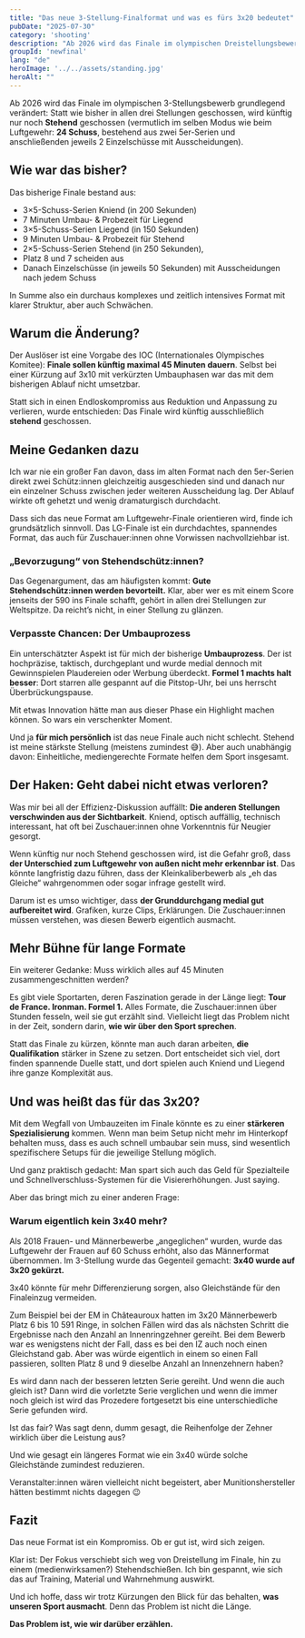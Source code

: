 ```yaml
---
title: "Das neue 3-Stellung-Finalformat und was es fürs 3x20 bedeutet"
pubDate: "2025-07-30"
category: 'shooting'
description: "Ab 2026 wird das Finale im olympischen Dreistellungsbewerb nur noch Stehend geschossen. Was das für die Disziplin bedeutet und welche Chancen und Risiken ich sehe."
groupId: 'newfinal'
lang: "de"
heroImage: '../../assets/standing.jpg'
heroAlt: ""
---
```


Ab 2026 wird das Finale im olympischen 3-Stellungsbewerb grundlegend verändert: Statt wie bisher in allen drei Stellungen geschossen, wird künftig nur noch **Stehend** geschossen (vermutlich im selben Modus wie beim Luftgewehr: **24 Schuss**, bestehend aus zwei 5er-Serien und anschließenden  jeweils 2 Einzelschüsse mit Ausscheidungen).

## Wie war das bisher?

Das bisherige Finale bestand aus:

- 3×5-Schuss-Serien Kniend (in 200 Sekunden)
- 7 Minuten Umbau- & Probezeit für Liegend
- 3×5-Schuss-Serien Liegend (in 150 Sekunden)
- 9 Minuten Umbau- & Probezeit für Stehend
- 2×5-Schuss-Serien Stehend (in 250 Sekunden)‚
- Platz 8 und 7 scheiden aus
- Danach Einzelschüsse (in jeweils 50 Sekunden) mit Ausscheidungen nach jedem Schuss

In Summe also ein durchaus komplexes und zeitlich intensives Format mit klarer Struktur, aber auch Schwächen.

## Warum die Änderung?

Der Auslöser ist eine Vorgabe des IOC (Internationales Olympisches Komitee): **Finale sollen künftig maximal 45 Minuten dauern**. Selbst bei einer Kürzung auf 3x10 mit verkürzten Umbauphasen war das mit dem bisherigen Ablauf nicht umsetzbar. 

Statt sich in einen Endloskompromiss aus Reduktion und Anpassung zu verlieren, wurde entschieden: Das Finale wird künftig ausschließlich **stehend** geschossen.

## Meine Gedanken dazu

Ich war nie ein großer Fan davon, dass im alten Format nach den 5er-Serien direkt zwei Schütz:innen gleichzeitig ausgeschieden sind und danach nur ein einzelner Schuss zwischen jeder weiteren Ausscheidung lag. Der Ablauf wirkte oft gehetzt und wenig dramaturgisch durchdacht.

Dass sich das neue Format am Luftgewehr-Finale orientieren wird, finde ich grundsätzlich sinnvoll. Das LG-Finale ist ein durchdachtes, spannendes Format, das auch für Zuschauer:innen ohne Vorwissen nachvollziehbar ist.

### „Bevorzugung“ von Stehendschütz:innen?

Das Gegenargument, das am häufigsten kommt: **Gute Stehendschütz:innen werden bevorteilt.** Klar, aber wer es mit einem Score jenseits der 590 ins Finale schafft, gehört in allen drei Stellungen zur Weltspitze. Da reicht’s nicht, in einer Stellung zu glänzen.

### Verpasste Chancen: Der Umbauprozess

Ein unterschätzter Aspekt ist für mich der bisherige **Umbauprozess**. Der ist hochpräzise, taktisch, durchgeplant und wurde medial dennoch mit Gewinnspielen Plaudereien oder Werbung überdeckt. **Formel 1 machts halt besser**: Dort starren alle gespannt auf die Pitstop-Uhr, bei uns herrscht Überbrückungspause.

Mit etwas Innovation hätte man aus dieser Phase ein Highlight machen können. So wars ein verschenkter Moment.

Und ja **für mich persönlich** ist das neue Finale auch nicht schlecht. Stehend ist meine stärkste Stellung (meistens zumindest 😅). Aber auch unabhängig davon: Einheitliche, mediengerechte Formate helfen dem Sport insgesamt.

## Der Haken: Geht dabei nicht etwas verloren?

Was mir bei all der Effizienz-Diskussion auffällt: **Die anderen Stellungen verschwinden aus der Sichtbarkeit**. Kniend, optisch auffällig, technisch interessant, hat oft bei Zuschauer:innen ohne Vorkenntnis für Neugier gesorgt.

Wenn künftig nur noch Stehend geschossen wird, ist die Gefahr groß, dass **der Unterschied zum Luftgewehr von außen nicht mehr erkennbar ist**. Das könnte langfristig dazu führen, dass der Kleinkaliberbewerb als „eh das Gleiche“ wahrgenommen oder sogar infrage gestellt wird.

Darum ist es umso wichtiger, dass **der Grunddurchgang medial gut aufbereitet wird**. Grafiken, kurze Clips, Erklärungen. Die Zuschauer:innen müssen verstehen, was diesen Bewerb eigentlich ausmacht.

## Mehr Bühne für lange Formate

Ein weiterer Gedanke: Muss wirklich alles auf 45 Minuten zusammengeschnitten werden?

Es gibt viele Sportarten, deren Faszination gerade in der Länge liegt: **Tour de France. Ironman. Formel 1.** Alles Formate, die Zuschauer:innen über Stunden fesseln, weil sie gut erzählt sind. Vielleicht liegt das Problem nicht in der Zeit, sondern darin, **wie wir über den Sport sprechen**.

Statt das Finale zu kürzen, könnte man auch daran arbeiten, **die Qualifikation** stärker in Szene zu setzen. Dort entscheidet sich viel, dort finden spannende Duelle statt‚ und dort spielen auch Kniend und Liegend ihre ganze Komplexität aus.

## Und was heißt das für das 3x20?

Mit dem Wegfall von Umbauzeiten im Finale könnte es zu einer **stärkeren Spezialisierung** kommen. Wenn man beim Setup nicht mehr im Hinterkopf behalten muss, dass es auch schnell umbaubar sein muss, sind wesentlich spezifischere Setups für die jeweilige Stellung möglich.

Und ganz praktisch gedacht: Man spart sich auch das Geld für Spezialteile und Schnellverschluss-Systemen für die Visiererhöhungen. Just saying.

Aber das bringt mich zu einer anderen Frage:

### Warum eigentlich kein 3x40 mehr?

Als 2018 Frauen- und Männerbewerbe „angeglichen“ wurden, wurde das Luftgewehr der Frauen auf 60 Schuss erhöht, also das Männerformat übernommen. Im 3-Stellung wurde das Gegenteil gemacht: **3x40 wurde auf 3x20 gekürzt.**

3x40 könnte für mehr Differenzierung sorgen, also Gleichstände für den Finaleinzug vermeiden. 

Zum Beispiel bei der EM in Châteauroux hatten im 3x20 Männerbewerb Platz 6 bis 10 591 Ringe, in solchen Fällen wird das als nächsten Schritt die Ergebnisse nach den Anzahl an Innenringzehner gereiht. Bei dem Bewerb war es wenigstens nicht der Fall, dass es bei den IZ auch noch einen Gleichstand gab. Aber was würde eigentlich in einem so einen Fall passieren, sollten Platz 8 und 9 dieselbe Anzahl an Innenzehnern haben?

Es wird dann nach der besseren letzten Serie gereiht. Und wenn die auch gleich ist? Dann wird die vorletzte Serie verglichen und wenn die immer noch gleich ist wird das Prozedere fortgesetzt bis eine unterschiedliche Serie gefunden wird.

Ist das fair? Was sagt denn, dumm gesagt, die Reihenfolge der Zehner wirklich über die Leistung aus?

Und wie gesagt ein längeres Format wie ein 3x40 würde solche Gleichstände zumindest reduzieren.

Veranstalter:innen wären vielleicht nicht begeistert, aber Munitionshersteller hätten bestimmt nichts dagegen 😉

## Fazit

Das neue Format ist ein Kompromiss. Ob er gut ist, wird sich zeigen.

Klar ist: Der Fokus verschiebt sich weg von Dreistellung im Finale, hin zu einem (medienwirksamen?) Stehendschießen. Ich bin gespannt, wie sich das auf Training, Material und Wahrnehmung auswirkt.

Und ich hoffe, dass wir trotz Kürzungen den Blick für das behalten, **was unseren Sport ausmacht**. Denn das Problem ist nicht die Länge.

**Das Problem ist, wie wir darüber erzählen.**
